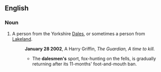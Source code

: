 ==English==

===Noun===
{{en-noun|pl=dalesmen}}

#A person from the Yorkshire [[Dales]], or sometimes a person from [[Lakeland]].
#:'''January 28 2002''',  A Harry Griffin, ''The Guardian, A time to kill.''
#:*  The '''dalesmen's''' sport, fox-hunting on the fells, is gradually returning after its 11-months' foot-and-mouth ban.